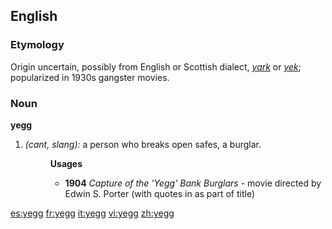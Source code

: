 ==English==

===Etymology===
Origin uncertain, possibly from English or Scottish dialect, ''[[yark]]'' or ''[[yek]]''; popularized in 1930s gangster movies.
===Noun===
'''yegg'''

#''(cant, slang):'' a person who breaks open safes, a burglar.
#:'''Usages'''
#:*'''1904''' ''Capture of the 'Yegg' Bank Burglars'' - movie directed by Edwin S. Porter (with quotes in as part of title)

[[es:yegg]]
[[fr:yegg]]
[[it:yegg]]
[[vi:yegg]]
[[zh:yegg]]